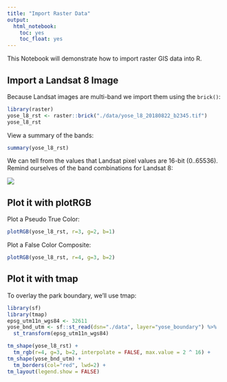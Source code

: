 ```yaml
---
title: "Import Raster Data"
output: 
  html_notebook:
    toc: yes
    toc_float: yes
---
```


This Notebook will demonstrate how to import raster GIS data into R.

## Import a Landsat 8 Image

Because Landsat images are multi-band we import them using the `brick()`:

```r
library(raster)
yose_l8_rst <- raster::brick("./data/yose_l8_20180822_b2345.tif")
yose_l8_rst
```

View a summary of the bands:

```r
summary(yose_l8_rst)
```
We can tell from the values that Landsat pixel values are 16-bit (0..65536). Remind ourselves of the band combinations for Landsat 8:

![](https://ucanr-igis.github.io/rspatial_scgis21/slides/images/l8_band_combos_786x392.png)

## Plot it with plotRGB

Plot a Pseudo True Color:

```r
plotRGB(yose_l8_rst, r=3, g=2, b=1)
```


Plot a False Color Composite:

```r
plotRGB(yose_l8_rst, r=4, g=3, b=2)
```

## Plot it with tmap

To overlay the park boundary, we'll use tmap:

```r
library(sf)
library(tmap)
epsg_utm11n_wgs84 <- 32611
yose_bnd_utm <- sf::st_read(dsn="./data", layer="yose_boundary") %>% 
  st_transform(epsg_utm11n_wgs84)

tm_shape(yose_l8_rst) +
  tm_rgb(r=4, g=3, b=2, interpolate = FALSE, max.value = 2 ^ 16) +
tm_shape(yose_bnd_utm) +
  tm_borders(col="red", lwd=2) +
tm_layout(legend.show = FALSE)
```

